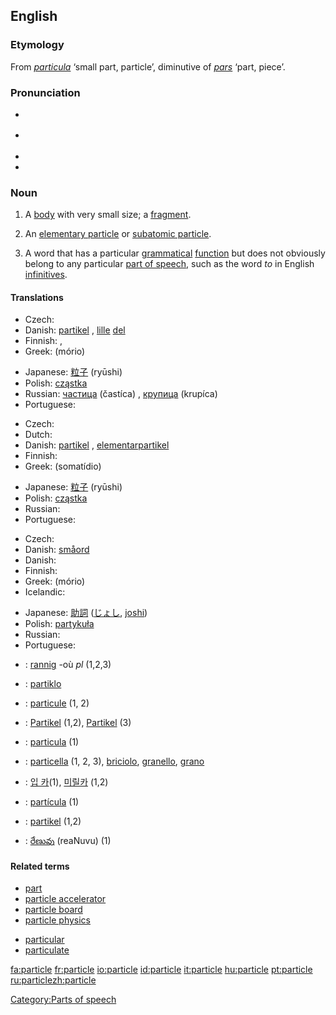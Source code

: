 {{wikipedia}}
==English==

===Etymology===
From {{L.}} ''[[particula]]'' ‘small part, particle’, diminutive of ''[[pars]]'' ‘part, piece’.

===Pronunciation===
*{{italbrac|[[RP]]}} {{IPA|/ˈpɑːtɪkəl/}}
*{{italbrac|US}} {{IPA|/ˈpɑːrtɪkəl/}}
*{{audio|en-us-particle.ogg|Audio (US)}}
*{{rhymes|ɑː(r)tɪkəl}}

===Noun===
{{en-noun}}

# A [[body]] with very small size; a [[fragment]].
# {{physics}} An [[elementary particle]] or [[subatomic particle]].
# {{linguistics}} A word that has a particular [[grammatical]] [[function]] but does not obviously belong to any particular [[part of speech]], such as the word ''to'' in English [[infinitive]]s.

====Translations====
{{trans-top|body with very small size}}
* Czech: {{t-|cs|částice|f}}
* Danish: [[partikel]] {{c}}, [[lille]] [[del]] {{c}}
* Finnish: {{t+|fi|hiukkanen}}, {{t+|fi|partikkeli}}
* Greek: {{t|el|μόριο|n|sc=Grek}} (mório)
{{trans-mid}}
* Japanese: [[粒子]] (ryūshi)
* Polish: [[cząstka]] {{f}}
* Russian: [[частица]] (častíca) {{f}}, [[крупица]] (krupíca) {{f}}
* Portuguese: {{t+|pt|partícula|f}}
{{trans-bottom}}

{{trans-top|elementary particle or subatomic particle}}
* Czech: {{t-|cs|částice|f}}
* Dutch: {{t-|nl|deeltje|n}}
* Danish: [[partikel]] {{c}}, [[elementarpartikel]] {{c}}
* Finnish: {{t+|fi|hiukkanen}}
* Greek: {{t|el|σωματίδιο|n|sc=Grek}} (somatídio)
{{trans-mid}}
* Japanese: [[粒子]] (ryūshi)
* Polish: [[cząstka]] {{f}}
* Russian: {{t+|ru|частица|f|tr=častíca|sc=Cyrl}}
* Portuguese: {{t+|pt|partícula|f}}
{{trans-bottom}}

{{trans-top|word that does not belong to any particular part of speech}}
* Czech: {{t-|cs|částice|f}}
* Danish: [[småord]] {{n}}
* Danish: {{t|nl|partikel|n}}
* Finnish: {{t+|fi|partikkeli}}
* Greek: {{t|el|μόριο|n|sc=Grek}} (mório)
* Icelandic: {{t+|is|smáorð|n}}
{{trans-mid}}
* Japanese: [[助詞]] ([[じょし]], [[joshi]])
* Polish: [[partykuła]] {{f}}
* Russian: {{t+|ru|частица|f|tr=častíca|sc=Cyrl}}
* Portuguese: {{t+|pt|partícula|f}}
{{trans-bottom}}

{{checktrans}}
{{trans-top|Translations to be checked}}
*{{ttbc|Breton}}: [[rannig]] {{f}} -où ''pl'' (1,2,3)
*{{ttbc|Esperanto}}: [[partiklo]]
*{{ttbc|French}}: [[particule]] {{f}} (1, 2)
*{{ttbc|German}}: [[Partikel]] {{n}} (1,2), [[Partikel]] {{f}} (3)
*{{ttbc|Interlingua}}: [[particula]] (1)
*{{ttbc|Italian}}: [[particella]] {{f}} (1, 2, 3), [[briciolo]], [[granello]], [[grano]]
{{trans-mid}}
*{{ttbc|Korean}}: [[입 카]](1), [[미릴카]] (1,2)
*{{ttbc|Spanish}}: [[partícula]] {{f}} (1)
*{{ttbc|Swedish}}: [[partikel]] {{c}} (1,2)
*{{ttbc|Telugu}}: [[రేణువు]] (reaNuvu) (1)
{{trans-bottom}}

====Related terms====
{{rel-top}}
*[[part]]
*[[particle accelerator]]
*[[particle board]]
*[[particle physics]]
{{rel-mid}}
*[[particular]]
*[[particulate]]
{{rel-bottom}}

[[Category:Parts of speech]]

[[fa:particle]]
[[fr:particle]]
[[io:particle]]
[[id:particle]]
[[it:particle]]
[[hu:particle]]
[[pt:particle]]
[[ru:particle]][[zh:particle]]
